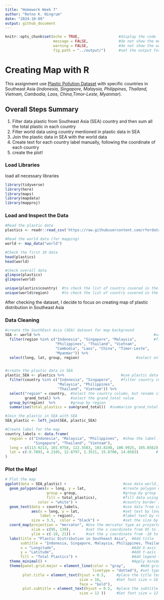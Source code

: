 ```yaml
---
title: "Homework Week 7"
author: "Retno K. Ningrum"
date: "2024-10-09"
output: github_document
---
```


```r
knitr::opts_chunk$set(echo = TRUE,                  #display the code
                      message = FALSE,              #do not show the message
                      warning = FALSE,              #do not show the warning
                      fig.path = "../output/")      #set the output for image
```
# Creating Map with R

This assignment use [Plastic Pollution Dataset](https://raw.githubusercontent.com/rfordatascience/tidytuesday/master/data/2021/2021-01-26/plastics.csv) with specific countries in Southeast Asia (*Indonesia, Singapore, Malaysia, Philippines, Thailand, Vietnam, Cambodia, Laos, China,Timor-Leste, Myanmar*). 

## Overall Steps Summary 
1. Filter data plastic from Southeast Asia (SEA) country and then sum all the total plastic in each country
2. Filter world data using country mentioned in plastic data in SEA
3. Join the plastic data in SEA with the world data
4. Create text for each country label manually, following the coordinate of each country
5. create the plot!

### Load Libraries
load all necessary libraries
```r

library(tidyverse)
library(here)
library(maps)
library(mapdata)
library(mapproj)


```

### Load and Inspect the Data
```r
#Read the plastic data
plastics <- readr::read_csv('https://raw.githubusercontent.com/rfordatascience/tidytuesday/master/data/2021/2021-01-26/plastics.csv')

#Read the world data (for mapping)
world <- map_data("world")

#Check the first 10 data
head(plastics)
head(world)

#check overall data
glimpse(plastics)
glimpse(world)

unique(plastics$country)  #to check the list of country covered in the plastics data
unique(world$region)      #to check the list of country covered in the world data

```

After checking the dataset, I decide to focus on creating map of plastic distribution in Southeast Asia

### Data Cleaning
```r
#create the SouthEast Asia (SEA) dataset for map background
SEA <- world %>%                                                    #use world data
  filter(region %in% c("Indonesia", "Singapore", "Malaysia",        #filter data in region column
                       "Philippines", "Thailand", "Vietnam", 
                       "Cambodia", "Laos", "China", "Timor-Leste", 
                       "Myanmar")) %>%
  select(long, lat, group, region)                          #select only long, lat, group, region column


#create the plastic data in SEA
plastic_SEA <- plastics %>%                          #use plastic data
  filter(country %in% c("Indonesia", "Singapore",    #filter country in SEA
                        "Malaysia", "Philippines", 
                        "Thailand", "Vietnam")) %>%          
  select("region" = country,  #Select the country column, but rename it to "region" -> for join purposes
         grand_total) %>%     #select the grand_total value    
  group_by(region)  %>%       #group by region
  summarise(total_plastics = sum(grand_total))  #summarize grand_total in each country/region

#Join the plastic in SEA with SEA
SEA_plastic <- left_join(SEA, plastic_SEA)

#Create label for the map
country_labels <- data.frame(
  region = c("Indonesia", "Malaysia", "Philippines",  #show the label for these countries
             "Singapore", "Thailand", "Vietnam"),
  long = c(113.9213, 101.9758, 122.5583, 103.8198, 100.9925, 105.8562), # set longitudes of each country label
  lat = c(-0.7893, 4.2105, 12.8797, 1.3521, 15.8700, 14.0583)        # set latitude if each country label
)

```

### Plot the Map!
```r

# Plot the map
ggplot(data = SEA_plastic) +                          #use data world_indo as the plot background
  geom_polygon(aes(x = long, y = lat,                 #create polygon using x.y coordinate
                   group = group,                     #group by group
                   fill = total_plastics),            #fill data using total_plastics
               color = "white") +                     #country border is white
  geom_text(data = country_labels,                    #use data from country_labels
            aes(x = long, y = lat,                    #set text by long and lat axis
                label = region),                      #label text by region
            size = 3.5,  color = "black") +           #set the size by 3.5, text color is black
  coord_map(projection = "mercator", #Use the mercator type as projected map
            xlim = c(95, 139),       #set the x coordinate from 95 to 139 (this is indonesia coordinate) 
            ylim = c(-10, 21)) +     #set the y coordinate from -10 to 12 (this is indonesia coordinate)
  labs(title = "Plastic Distribution in Southeast Asia",  #Add title
       subtitle = "Indonesia, Singapore, Malaysia, Philippines, Thailand, Vietnam",   #Add subtitle
       x = "Longitude",                                   #Add X-axis label
       y = "Latitude",                                    #Add Y-axis label
       fill = "Total Plastics") +                         #Add legend title
  theme_minimal() +                                       #Apply minimal theme for clean appearance
  theme(panel.grid.major = element_line(color = "gray",       #Add gridline, color grey
                                        linetype = "dotted"), #set type of gridline: dotted gridline
        plot.title = element_text(hjust = 0.5,     #place the title text in the center
                                  size = 16,       #Set font size = 16
                                  face = "bold"),
        plot.subtitle = element_text(hjust = 0.5,  #place the subtitle text in the center
                                  size = 12 ))     #Set font size = 12
                                

```

